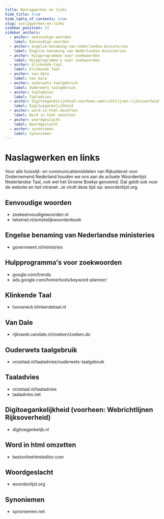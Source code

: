 ```yaml
---
title: Naslagwerken en links
hide_title: true
hide_table_of_contents: true
slug: naslagwerken-en-links
sidebar_position: 11
sidebar_anchors:
  - anchor: eenvoudige-woorden
    label: Eenvoudige woorden
  - anchor: engelse-benaming-van-nederlandse-ministeries
    label: Engelse benaming van Nederlandse ministeries
  - anchor: hulpprogrammas-voor-zoekwoorden
    label: Hulpprogramma's voor zoekwoorden
  - anchor: klinkende-taal
    label: Klinkende Taal
  - anchor: van-dale
    label: Van Dale
  - anchor: ouderwets-taalgebruik
    label: Ouderwets taalgebruik
  - anchor: taaladvies
    label: Taaladvies
  - anchor: digitoegankelijkheid-voorheen-webrichtlijnen-rijksoverheid
    label: Digitoegankelijkheid
  - anchor: word-in-html-omzetten
    label: Word in html omzetten
  - anchor: woordgeslacht
    label: Woordgeslacht
  - anchor: synoniemen
    label: Synoniemen
---
```



# Naslagwerken en links

Voor alle huisstijl- en communicatiemiddelen van Rijksdienst voor Ondernemend Nederland houden we ons aan de actuele Woordenlijst Nederlandse Taal, ook wel het Groene Boekje genoemd.
Dat geldt ook voor de website en het intranet. Je vindt deze lijst op: <Link href="https://www.woordenlijst.org" showIcon="after" icon="externe-link">woordenlijst.org</Link>.

## Eenvoudige woorden

- <Link href="https://www.zoekeenvoudigewoorden.nl" showIcon="after" icon="externe-link">
    zoekeenvoudigewoorden.nl
  </Link>
- <Link href="https://www.tekstnet.nl/ambtelijkwoordenboek" showIcon="after" icon="externe-link">
    tekstnet.nl/ambtelijkwoordenboek
  </Link>

## Engelse benaming van Nederlandse ministeries

- <Link href="https://www.government.nl/ministries" showIcon="after" icon="externe-link">
    government.nl/ministries
  </Link>

## Hulpprogramma's voor zoekwoorden

- <Link href="https://www.google.com/trends" showIcon="after" icon="externe-link">
    google.com/trends
  </Link>
- <Link href="https://ads.google.com/home/tools/keyword-planner/" showIcon="after" icon="externe-link">
    ads.google.com/home/tools/keyword-planner/
  </Link>

## Klinkende Taal

- <Link href="https://loovaneck.klinkendetaal.nl" showIcon="after" icon="externe-link">
    loovaneck.klinkendetaal.nl
  </Link>

## Van Dale

- <Link href="https://rijksweb.vandale.nl/zoeken/zoeken.do" showIcon="after" icon="externe-link">
    rijksweb.vandale.nl/zoeken/zoeken.do
  </Link>

## Ouderwets taalgebruik

- <Link href="https://www.onzetaal.nl/taaladvies/ouderwets-taalgebruik" showIcon="after" icon="externe-link">
    onzetaal.nl/taaladvies/ouderwets-taalgebruik
  </Link>

## Taaladvies

- <Link href="https://www.onzetaal.nl/taaladvies" showIcon="after" icon="externe-link">
    onzetaal.nl/taaladvies
  </Link>
- <Link href="https://taaladvies.net" showIcon="after" icon="externe-link">
    taaladvies.net
  </Link>

## Digitoegankelijkheid (voorheen: Webrichtlijnen Rijksoverheid)

- <Link href="https://www.digitoegankelijk.nl" showIcon="after" icon="externe-link">
    digitoegankelijk.nl
  </Link>

## Word in html omzetten

- <Link href="https://www.bestonlinehtmleditor.com" showIcon="after" icon="externe-link">
    bestonlinehtmleditor.com
  </Link>

## Woordgeslacht

- <Link href="https://www.woordenlijst.org" showIcon="after" icon="externe-link">
    woordenlijst.org
  </Link>

## Synoniemen

- <Link href="https://www.synoniemen.net" showIcon="after" icon="externe-link">
    synoniemen.net
  </Link>
